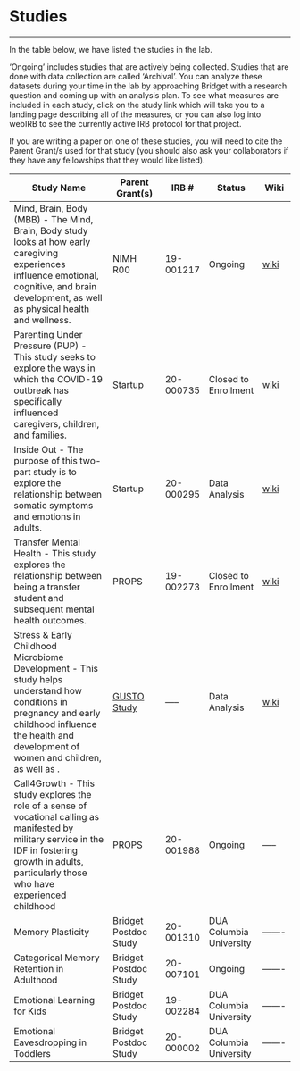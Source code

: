 # Studies 

----------

In the table below, we have listed the studies in the lab. 

‘Ongoing’ includes studies that are actively being collected. Studies that are done with data collection are called ‘Archival’. You can analyze these datasets during your time in the lab by approaching Bridget with a research question and coming up with an analysis plan. To see what measures are included in each study, click on the study link which will take you to a landing page describing all of the measures, or you can also log into webIRB to see the currently active IRB protocol for that project. 

If you are writing a paper on one of these studies, you will need to cite the Parent Grant/s used for that study (you should also ask your collaborators if they have any fellowships that they would like listed).

| Study Name                      | Parent Grant(s) | IRB #     | Status  | Wiki |
| ------------------------------- | --------------- | --------- | ------- | ------- |
| Mind, Brain, Body (MBB) - The Mind, Brain, Body study looks at how early caregiving experiences influence emotional, cognitive, and brain development, as well as physical health and wellness.| NIMH R00        | 19-001217 | Ongoing | [wiki](https://bablab.github.io/wiki_mind_brain_body/) |
| Parenting Under Pressure (PUP) - This study seeks to explore the ways in which the COVID-19 outbreak has specifically influenced caregivers, children, and families.| Startup | 20-000735  | Closed to Enrollment | [wiki](https://bablab.github.io/wiki_parenting_under_pressure/) |
| Inside Out - The purpose of this two-part study is to explore the relationship between somatic symptoms and emotions in adults.  | Startup         | 20-000295 | Data Analysis | [wiki](https://bablab.github.io/wiki_inside_out/) |
| Transfer Mental Health  - This study explores the relationship between being a transfer student and subsequent mental health outcomes.| PROPS           | 19-002273 | Closed to Enrollment | [wiki](https://bablab.github.io/wiki_transfer_mental_health/) | 
| Stress & Early Childhood Microbiome Development - This study helps understand how conditions in pregnancy and early childhood influence the health and development of women and children, as well as .  | [GUSTO Study](http://www.gusto.sg/) |-----| Data Analysis | [wiki](https://bablab.github.io/wiki_gusto/)
| Call4Growth - This study explores the role of a sense of vocational calling as manifested by military service in the IDF in fostering growth in adults, particularly those who have experienced childhood | PROPS           | 20-001988 | Ongoing | -----|
| Memory Plasticity  | Bridget Postdoc Study          | 20-001310 | DUA Columbia University |------- |
| Categorical Memory Retention in Adulthood  | Bridget Postdoc Study         | 20-007101 | Ongoing |------- |
| Emotional Learning for Kids  | Bridget Postdoc Study         | 19-002284  | DUA Columbia University |------- |
| Emotional Eavesdropping in Toddlers  | Bridget Postdoc Study       | 20-000002 | DUA Columbia University |------- |
